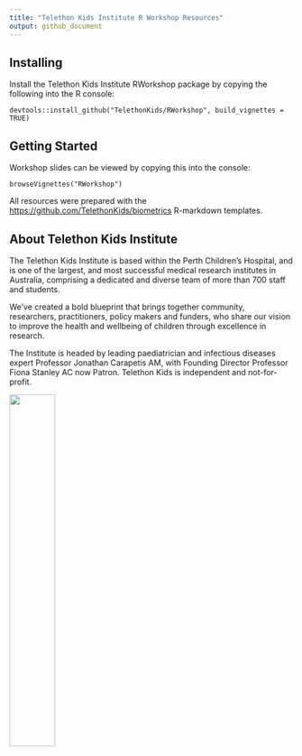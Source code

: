 ```yaml
---
title: "Telethon Kids Institute R Workshop Resources"
output: github_document
---
```


<!-- README.md is generated from README.Rmd. Please edit that file -->

## Installing

Install the Telethon Kids Institute RWorkshop package by copying the following into the R console:

    devtools::install_github("TelethonKids/RWorkshop", build_vignettes = TRUE)

## Getting Started

Workshop slides can be viewed by copying this into the console:

    browseVignettes("RWorkshop")

All resources were prepared with the <https://github.com/TelethonKids/biometrics> R-markdown templates.

## About Telethon Kids Institute

The Telethon Kids Institute is based within the Perth Children’s
Hospital, and is one of the largest, and most successful medical
research institutes in Australia, comprising a dedicated and diverse
team of more than 700 staff and students.

We’ve created a bold blueprint that brings together community,
researchers, practitioners, policy makers and funders, who share our
vision to improve the health and wellbeing of children through
excellence in research.

The Institute is headed by leading paediatrician and infectious diseases
expert Professor Jonathan Carapetis AM, with Founding Director Professor
Fiona Stanley AC now Patron. Telethon Kids is independent and
not-for-profit.

<p align="center">

<img src="man/figures/logo800.jpg"  width="40%" height="40%">

</p>